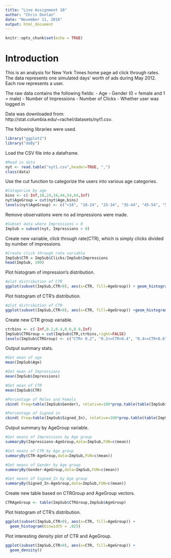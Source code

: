 ```yaml
---
title: "Live Assignment 10"
author: "Chris Donlan"
date: "November 11, 2016"
output: html_document
---
```


```r
knitr::opts_chunk$set(echo = TRUE)
```

# Introduction
This is an analysis for New York Times home page ad click through rates. The data represents one simulated days’ worth of ads during May 2012. Each row represents a user. 

The raw data contains the following fields:
- Age
- Gender (0 = female and 1 = male)
- Number of Impressions
- Number of Clicks
- Whether user was logged in

Data was downloaded from:
http://stat.columbia.edu/~rachel/datasets/nyt1.csv.

The following libraries were used.
```r
library("ggplot2")
library("doBy")
```

Load the CSV file into a dataframe.
```r
#Read in data
nyt <- read.table("nyt1.csv",header=TRUE, ",")
class(data)
```

Use the cut function to categorize the users into various age categories.
```r
#Catagorize by age
bins <- c(-Inf,18,24,34,44,54,64,Inf)
nyt$AgeGroup = cut(nyt$Age,bins)
levels(nyt$AgeGroup) <- c("<18", "18-24", "25-34", "35-44", "45-54", "55-64", "65+")
```

Remove observations were no ad impressions were made.
```r
#Subset data where Impressions > 0
ImpSub = subset(nyt, Impressions > 0)
```

Create new variable, click through rate(CTR), which is simply clicks divided by number of impressions.
```r
#Create click through rate variable
ImpSub$CTR = ImpSub$Clicks/ImpSub$Impressions
head(ImpSub, 100)
```

Plot histogram of impression's distribution.
```r
#plot distribution of CTR
ggplot(subset(ImpSub,CTR>0), aes(x=CTR, fill=AgeGroup)) + geom_histogram(binwidth = .05)
```

Plot histogram of CTR's distribution.
```r
#plot distribution of CTR
ggplot(subset(ImpSub,CTR>0), aes(x=CTR, fill=AgeGroup)) +geom_histogram(binwidth = .05)
```

Create new CTR group variable.
```r
ctrbins <- c(-Inf,0.2,0.4,0.6,0.8,Inf)
ImpSub$CTRGroup = cut(ImpSub$CTR,ctrbins,right=FALSE)
levels(ImpSub$CTRGroup) <- c("CTR< 0.2", "0.2<=CTR<0.4", "0.4<=CTR<0.6", "0.6<=CTR<0.8", "CTR>0.8")
```

Output summary stats.
```r
#Get mean of age
mean(ImpSub$Age)

#Get mean of Impressions
mean(ImpSub$Impressions)

#Get mean of CTR
mean(ImpSub$CTR)

#Percentage of Males and Femals
cbind( Freq=table(ImpSub$Gender), relative=100*prop.table(table(ImpSub$Gender)))

#Percentage of Signed in
cbind( Freq=table(ImpSub$Signed_In), relative=100*prop.table(table(ImpSub$Signed_In)))
```

Output summary by AgeGroup variable.
```r
#Get means of Impressions by Age group
summaryBy(Impressions~AgeGroup,data=ImpSub,FUN=c(mean))

#Get means of CTR by Age group
summaryBy(CTR~AgeGroup,data=ImpSub,FUN=c(mean))

#Get means of Gender by Age group
summaryBy(Gender~AgeGroup,data=ImpSub,FUN=c(mean))

#Get means of Signed_In by Age group
summaryBy(Signed_In~AgeGroup,data=ImpSub,FUN=c(mean))
```

Create new table based on CTRGroup and AgeGroup vectors.
```r
CTRAgeGroup <- table(ImpSub$CTRGroup,ImpSub$AgeGroup)
```

Plot histogram of CTR's distribution.
```r
ggplot(subset(ImpSub,CTR>0), aes(x=CTR, fill=AgeGroup)) +
  geom_histogram(binwidth = .025)
```

Plot interesting density plot of CTR and AgeGroup.
```r
ggplot(subset(ImpSub,CTR>0), aes(x=CTR, fill=AgeGroup)) +
  geom_density()
```
